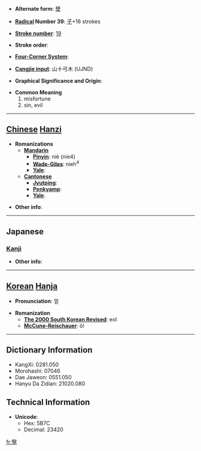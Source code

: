 * '''Alternate form''': [[孽]]

* '''[[Wiktionary:Chinese radical index| Radical]] Number 39''': [[Wiktionary:Chinese radical index 子|子]]+16 strokes

* '''[[Wiktionary:Chinese total strokes index|Stroke number]]''': [[Wiktionary:Chinese total strokes index 19|19]]

* '''Stroke order''': 

* '''[[Wiktionary:Chinese four corner index|Four-Corner System]]''': 

* '''[[Wiktionary:Chinese Cangjie index|Cangjie input]]''': 山十弓木 (UJND)

* '''Graphical Significance and Origin''': 

* '''Common Meaning'''
*#misfortune
*# sin, evil


----

== [[Chinese]] [[Hanzi]] ==

* '''Romanizations'''
** '''[[Mandarin]]'''
*** '''[[Pinyin]]''': niè (nie4)
*** '''[[Wade-Giles]]''': nieh<sup>4</sup>
*** '''[[Yale]]''': 
** '''[[Cantonese]]'''
*** '''[[Jyutping]]''':
*** '''[[Penkyamp]]''': 
*** '''[[Yale]]''': 

* '''Other info''': 

----

==Japanese==
===[[Kanji]]===
{{kanji|on readings=[[げつ]] (getsu), [[げち]] (gechi)
|kun readings=[[わきばら]] (wakibara), [[ひこばえ]] (hikobae), [[わざはひ]] (wazahahi)
}}

* '''Other info''':  

----

== [[Korean]] [[Hanja]] ==

* '''Pronunciation''': 얼

* '''Romanization'''
** '''[[The 2000 South Korean Revised Romanization|The 2000 South Korean Revised]]''': eol
** '''[[McCune-Reischauer]]''': ŏl

----

== Dictionary Information ==

* KangXi: 0281.050
* Morohashi: 07046
* Dae Jaweon: 0551.050
* Hanyu Da Zidian: 21020.080

== Technical Information ==

* '''Unicode''':
** Hex: 5B7C
** Decimal: 23420

[[fr:孼]]